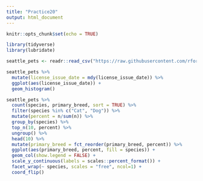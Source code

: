 ```yaml
---
title: "Practice20"
output: html_document
---
```


```r
knitr::opts_chunk$set(echo = TRUE)
```

```r
library(tidyverse)
library(lubridate)
```


```r
seattle_pets <- readr::read_csv("https://raw.githubusercontent.com/rfordatascience/tidytuesday/master/data/2019/2019-03-26/seattle_pets.csv")
```

```r
seattle_pets %>%
  mutate(license_issue_date = mdy(license_issue_date)) %>%
  ggplot(aes(license_issue_date)) +
  geom_histogram()

seattle_pets %>%
  count(species, primary_breed, sort = TRUE) %>%
  filter(species %in% c("Cat", "Dog")) %>%
  mutate(percent = n/sum(n)) %>%
  group_by(species) %>%
  top_n(10, percent) %>%
  ungroup() %>%
  head(10) %>%
  mutate(primary_breed = fct_reorder(primary_breed, percent)) %>%
  ggplot(aes(primary_breed, percent, fill = species)) +
  geom_col(show.legend = FALSE) +
  scale_y_continuous(labels = scales::percent_format()) +
  facet_wrap(~ species, scales = "free", ncol=1) +
  coord_flip()

```

